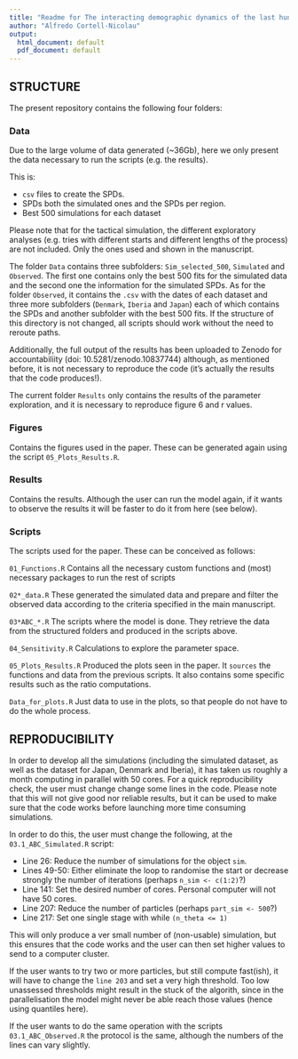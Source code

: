 ```yaml
---
title: "Readme for The interacting demographic dynamics of the last hunter-gatherers and the early farmers"
author: "Alfredo Cortell-Nicolau"
output:
  html_document: default
  pdf_document: default
---
```


## STRUCTURE

The present repository contains the following four folders:

### Data

Due to the large volume of data generated (~36Gb), here we only present the data necessary to run the scripts (e.g. the results).

This is:

- `csv` files to create the SPDs.
- SPDs both the simulated ones and the SPDs per region.
- Best 500 simulations for each dataset

Please note that for the tactical simulation, the different exploratory analyses (e.g. tries with different starts and different lengths of the process) are not included. Only the ones used and shown in the manuscript.

The folder `Data` contains three subfolders: `Sim_selected_500`, `Simulated` and `Observed`. The first one contains only the best 500 fits for the simulated data and the second one the information for the simulated SPDs. As for the folder `Observed`, it contains the `.csv` with the dates of each dataset and three more subfolders (`Denmark`, `Iberia` and `Japan`) each of which contains the SPDs and another subfolder with the best 500 fits. If the structure of this directory is not changed, all scripts should work without the need to reroute paths. 

Additionally, the full output of the results has been uploaded to Zenodo for accountabiliity (doi: 10.5281/zenodo.10837744) although, as mentioned before, it is not necessary to reproduce the code (it's actually the results that the code produces!).

The current folder `Results` only contains the results of the parameter exploration, and it is necessary to reproduce figure 6 and r values.

### Figures

Contains the figures used in the paper. These can be generated again using the script `05_Plots_Results.R`.

### Results

Contains the results. Although the user can run the model again, if it wants to observe the results it will be faster to do it from here (see below).

### Scripts

The scripts used for the paper. These can be conceived as follows:

`01_Functions.R`
Contains all the necessary custom functions and (most) necessary packages to run the rest of scripts

`02*_data.R`
These generated the simulated data and prepare and filter the observed data according to the criteria specified in the main manuscript.

`03*ABC_*.R`
The scripts where the model is done. They retrieve the data from the structured folders and produced in the scripts above.

`04_Sensitivity.R`
Calculations to explore the parameter space.

`05_Plots_Results.R`
Produced the plots seen in the paper. It `sources` the functions and data from the previous scripts. It also contains some specific results such as the ratio computations.

`Data_for_plots.R`
Just data to use in the plots, so that people do not have to do the whole process.

## REPRODUCIBILITY

In order to develop all the simulations (including the simulated dataset, as well as the dataset for Japan, Denmark and Iberia), it has taken us roughly a month computing in parallel with 50 cores. For a quick reproducibility check, the user must change change some lines in the code. Please note that this will not give good nor reliable results, but it can be used to make sure that the code works before launching more time consuming simulations.

In order to do this, the user must change the following, at the `03.1_ABC_Simulated.R` script:

- Line 26: Reduce the number of simulations for the object `sim`. 
- Lines 49-50: Either eliminate the loop to randomise the start or decrease strongly the number of iterations (perhaps `n_sim <- c(1:2)`?)
- Line 141: Set the desired number of cores. Personal computer will not have 50 cores.
- Line 207: Reduce the number of particles (perhaps `part_sim <- 500`?)
- Line 217: Set one single stage with while `(n_theta <= 1)`

This will only produce a ver small number of (non-usable) simulation, but this ensures that the code works and the user can then set higher values to send to a computer cluster. 

If the user wants to try two or more particles, but still compute fast(ish), it will have to change the `line 203` and set a very high threshold. Too low unassessed thresholds might result in the stuck of the algorith, since in the parallelisation the model might never be able reach those values (hence using quantiles here).

If the user wants to do the same operation with the scripts `03.1_ABC_Observed.R` the protocol is the same, although the numbers of the lines can vary slightly. 


